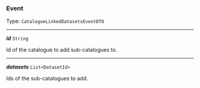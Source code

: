 


### Event

Type: `CatalogueLinkedDatasetsEventDTO`

---

***id*** `String`

Id of the catalogue to add sub-catalogues to.



---

***datasets*** `List<DatasetId>`

Ids of the sub-catalogues to add.



